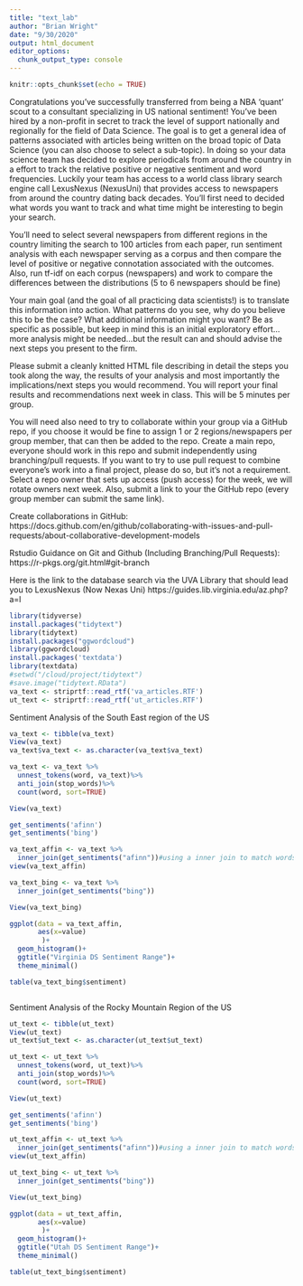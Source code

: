 ---
title: "text_lab"
author: "Brian Wright"
date: "9/30/2020"
output: html_document
editor_options: 
  chunk_output_type: console
---

```{r setup, include=FALSE}
knitr::opts_chunk$set(echo = TRUE)
```

Congratulations you've successfully transferred from being a NBA 'quant' scout to a consultant specializing in US national sentiment! You've been hired by a non-profit in secret to track the level of support nationally and regionally for the field of Data Science. The goal is to get a general idea of patterns associated with articles being written on the broad topic of Data Science (you can also choose to select a sub-topic). In doing so your data science team has decided to explore periodicals from around the country in a effort to track the relative positive or negative sentiment and word frequencies. Luckily your team has access to a world class library search engine call LexusNexus (NexusUni) that provides access to newspapers from around the country dating back decades. You'll first need to decided what words you want to track and what time might be interesting to begin your search. 

You'll need to select several newspapers from different regions in the country limiting the search to 100 articles from each paper, run sentiment analysis with each newspaper serving as a corpus and then compare the level of positive or negative connotation associated with the outcomes. Also, run tf-idf on each corpus (newspapers) and work to compare the differences between the distributions (5 to 6 newspapers should be fine)

Your main goal (and the goal of all practicing data scientists!) is to translate this information into action. What patterns do you see, why do you believe this to be the case? What additional information might you want? Be as specific as possible, but keep in mind this is an initial exploratory effort...more analysis might be needed...but the result can and should advise the next steps you present to the firm. 


Please submit a cleanly knitted HTML file describing in detail the steps you took along the way, the results of your analysis and most importantly the implications/next steps you would recommend.  You will report your final results and recommendations next week in class. This will be 5 minutes per group. 

You will need also need to try to collaborate within your group via a GitHub repo, if you choose it would be fine to assign 1 or 2 regions/newspapers per group member, that can then be added to the repo. Create a main repo, everyone should work in this repo and submit independently using branching/pull requests. If you want to try to use pull request to combine everyone's work into a final project, please do so, but it's not a requirement. Select a repo owner that sets up access (push access) for the week, we will rotate owners next week. Also, submit a link to your the GitHub repo (every group member can submit the same link). 

Create collaborations in GitHub: https://docs.github.com/en/github/collaborating-with-issues-and-pull-requests/about-collaborative-development-models

Rstudio Guidance on Git and Github (Including Branching/Pull Requests): https://r-pkgs.org/git.html#git-branch


Here is the link to the database search via the UVA Library that should lead you to LexusNexus (Now Nexas Uni)
https://guides.lib.virginia.edu/az.php?a=l

```{r Setup}
library(tidyverse)
install.packages("tidytext")
library(tidytext)
install.packages("ggwordcloud")
library(ggwordcloud)
install.packages('textdata')
library(textdata)
#setwd("/cloud/project/tidytext")
#save.image("tidytext.RData")
va_text <- striprtf::read_rtf('va_articles.RTF')
ut_text <- striprtf::read_rtf('ut_articles.RTF')
```

Sentiment Analysis of the South East region of the US
```{r Text Reading}
va_text <- tibble(va_text)
View(va_text)
va_text$va_text <- as.character(va_text$va_text)

va_text <- va_text %>%
  unnest_tokens(word, va_text)%>%
  anti_join(stop_words)%>% 
  count(word, sort=TRUE)

View(va_text)
```

```{r Sentiment Analysis}
get_sentiments('afinn')
get_sentiments('bing')

va_text_affin <- va_text %>%
  inner_join(get_sentiments("afinn"))#using a inner join to match words and add the sentiment variable
view(va_text_affin)

va_text_bing <- va_text %>%
  inner_join(get_sentiments("bing"))

View(va_text_bing)

```

```{r Visualize}
ggplot(data = va_text_affin, 
       aes(x=value)
        )+
  geom_histogram()+
  ggtitle("Virginia DS Sentiment Range")+
  theme_minimal()

table(va_text_bing$sentiment)
```

```{r Frequency}

```

Sentiment Analysis of the Rocky Mountain Region of the US

```{r Text Reading}
ut_text <- tibble(ut_text)
View(ut_text)
ut_text$ut_text <- as.character(ut_text$ut_text)

ut_text <- ut_text %>%
  unnest_tokens(word, ut_text)%>%
  anti_join(stop_words)%>% 
  count(word, sort=TRUE)

View(ut_text)
```

```{r Sentiment Analysis}
get_sentiments('afinn')
get_sentiments('bing')

ut_text_affin <- ut_text %>%
  inner_join(get_sentiments("afinn"))#using a inner join to match words and add the sentiment variable
view(ut_text_affin)

ut_text_bing <- ut_text %>%
  inner_join(get_sentiments("bing"))

View(ut_text_bing)

```

```{r Visualize}
ggplot(data = ut_text_affin, 
       aes(x=value)
        )+
  geom_histogram()+
  ggtitle("Utah DS Sentiment Range")+
  theme_minimal()

table(ut_text_bing$sentiment)
```

```{r Frequency}

```
